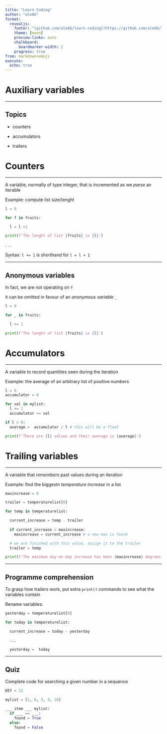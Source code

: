 ```yaml
---
title: "Learn Coding"
author: "ale66"
format: 
  revealjs:
    footer: "[github.com/ale66/learn-coding](https://github.com/ale66/learn-coding)&nbsp;&nbsp;&nbsp;"
    theme: [moon]
    preview-links: auto
    chalkboard: 
      boardmarker-width: 2
    progress: true
from: markdown+emoji
execute:
  echo: true
---
```


# Auxiliary variables

---

## Topics

- counters 
  
- accumulators

- trailers


# Counters

---

A variable, normally of type integer, that is incremented as we *parse* an iterable

Example: compute list size/lenght

```python
l = 0

for f in fruits:

  l = l +1

print(f'The lenght of list {fruits} is {l}')
```

. . . 

Syntax: `l += 1` is shorthand for `l = l + 1`


--- 

## Anonymous variables

In fact, we are not operating on `f`

it can be omitted in favour of an *anonymous variable* `_`

```python
l = 0

for _ in fruits:

  l += 1

print(f'The lenght of list {fruits} is {l}')
```


# Accumulators


---

A variable to record quantities seen during the iteration

Example: the average of an arbitrary list of positive numbers


```python
l = 0
accumulator = 0

for val in mylist:
  l += 1
  accumulator += val

if l > 0:
  average =  accumulator / l # this will be a float

print(f'There are {l} values and their average is {average}')
```


# Trailing variables

---

A variable that *remembers* past values during an iteration

Example: find the biggestn *temperature increase* in a list 

```python
maxincrease = 0

trailer = temperaturelist[0]

for temp in temperaturelist:

  current_increase = temp - trailer
  
  if current_increase > maxincrease:
    maxincrease = current_increase # a new max is found

  # we are finished with this value, assign it to the trailer
  trailer = temp

print(f'The maximum day-on-day increase has been {maxincrease} degrees')
```


---

## Programme comprehension

To grasp how trailers work, put extra `print()` commands to see what the variables contain

Rename variables:


```python
yesterday = temperaturelist[0]

for today in temperaturelist:

  current_increase = today - yesterday

  ...

  yesterday =  today
```

---

## Quiz

Complete code for searching a given number in a sequence

```python
KEY = 22

mylist = [1, 6, 3, 9, 10]

___ item ___ mylist:
  if ___ == ___:
    found = True
  else:
    found = False
```

